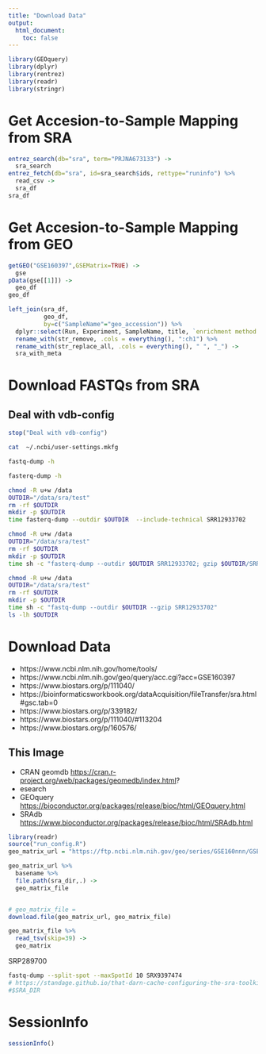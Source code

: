 ```yaml
---
title: "Download Data"
output:
  html_document:
    toc: false
---
```


```r
library(GEOquery)
library(dplyr)
library(rentrez)
library(readr)
library(stringr)
```

# Get Accesion-to-Sample Mapping from SRA
```r
entrez_search(db="sra", term="PRJNA673133") ->
  sra_search
entrez_fetch(db="sra", id=sra_search$ids, rettype="runinfo") %>%
  read_csv ->
  sra_df
sra_df
```
# Get Accesion-to-Sample Mapping from GEO
```r
getGEO("GSE160397",GSEMatrix=TRUE) ->
  gse
pData(gse[[1]]) ->
  geo_df
geo_df
```

```r
left_join(sra_df, 
          geo_df, 
          by=c("SampleName"="geo_accession")) %>%
  dplyr::select(Run, Experiment, SampleName, title, `enrichment method:ch1`, `genotype:ch1`, `media:ch1`, `rna sample number:ch1`,`strain:ch1`) %>%
  rename_with(str_remove, .cols = everything(), ":ch1") %>%
  rename_with(str_replace_all, .cols = everything(), " ", "_") ->
  sra_with_meta
```



# Download FASTQs from SRA
## Deal with vdb-config
```r
stop("Deal with vdb-config")
```

```bash
cat  ~/.ncbi/user-settings.mkfg 
```


```bash
fastq-dump -h
```

```bash
fasterq-dump -h
```

```bash
chmod -R u+w /data
OUTDIR="/data/sra/test"
rm -rf $OUTDIR
mkdir -p $OUTDIR
time fasterq-dump --outdir $OUTDIR  --include-technical SRR12933702 
```

```bash
chmod -R u+w /data
OUTDIR="/data/sra/test"
rm -rf $OUTDIR
mkdir -p $OUTDIR
time sh -c "fasterq-dump --outdir $OUTDIR SRR12933702; gzip $OUTDIR/SRR12933702.fastq"
```

```bash
chmod -R u+w /data
OUTDIR="/data/sra/test"
rm -rf $OUTDIR
mkdir -p $OUTDIR
time sh -c "fastq-dump --outdir $OUTDIR --gzip SRR12933702"
ls -lh $OUTDIR
```

# Download Data
  - https://www.ncbi.nlm.nih.gov/home/tools/
  - https://www.ncbi.nlm.nih.gov/geo/query/acc.cgi?acc=GSE160397
  - https://www.biostars.org/p/111040/
  - https://bioinformaticsworkbook.org/dataAcquisition/fileTransfer/sra.html#gsc.tab=0
  - https://www.biostars.org/p/339182/
  - https://www.biostars.org/p/111040/#113204
  - https://www.biostars.org/p/160576/

## This Image
  - CRAN geomdb <https://cran.r-project.org/web/packages/geomedb/index.html>?
  - esearch
  - GEOquery <https://bioconductor.org/packages/release/bioc/html/GEOquery.html>
  - SRAdb <https://www.bioconductor.org/packages/release/bioc/html/SRAdb.html>







```r
library(readr)
source("run_config.R")
geo_matrix_url = "https://ftp.ncbi.nlm.nih.gov/geo/series/GSE160nnn/GSE160397/matrix/GSE160397_series_matrix.txt.gz"

geo_matrix_url %>%
  basename %>%
  file.path(sra_dir,.) ->
  geo_matrix_file


# geo_matrix_file = 
download.file(geo_matrix_url, geo_matrix_file)

geo_matrix_file %>%
  read_tsv(skip=39) ->
  geo_matrix

```

SRP289700 

```bash
fastq-dump --split-spot --maxSpotId 10 SRX9397474 
# https://standage.github.io/that-darn-cache-configuring-the-sra-toolkit.html
#$SRA_DIR
```








# SessionInfo
```r
sessionInfo()
```
